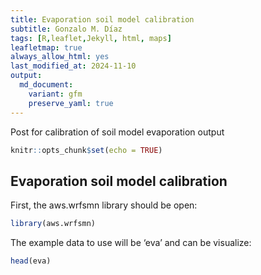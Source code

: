 ```yaml
---
title: Evaporation soil model calibration
subtitle: Gonzalo M. Díaz
tags: [R,leaflet,Jekyll, html, maps]
leafletmap: true
always_allow_html: yes
last_modified_at: 2024-11-10
output: 
  md_document:
    variant: gfm
    preserve_yaml: true
---
```


Post for calibration of soil model evaporation output

```r
knitr::opts_chunk$set(echo = TRUE)
```


## Evaporation soil model calibration

First, the aws.wrfsmn library should be open:
```r
library(aws.wrfsmn)
```

The example data to use will be ‘eva’ and can be visualize:
```r
head(eva)
```